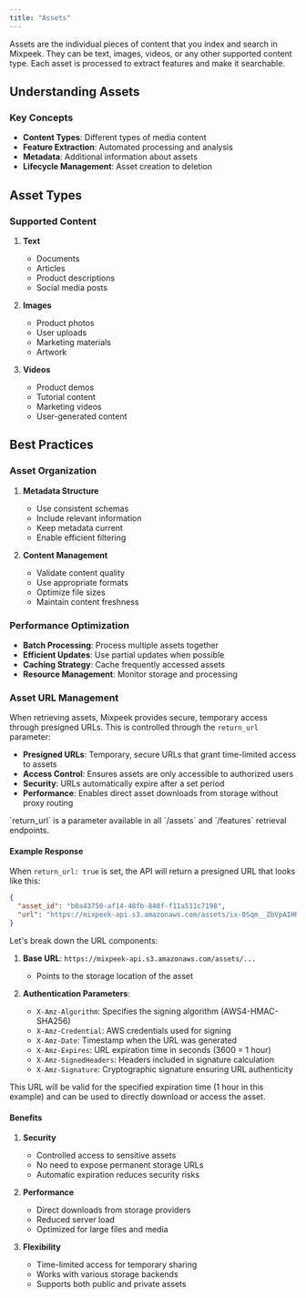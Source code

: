 ```yaml
---
title: "Assets"
---
```


Assets are the individual pieces of content that you index and search in Mixpeek. They can be text, images, videos, or any other supported content type. Each asset is processed to extract features and make it searchable.

## Understanding Assets

### Key Concepts

- **Content Types**: Different types of media content
- **Feature Extraction**: Automated processing and analysis
- **Metadata**: Additional information about assets
- **Lifecycle Management**: Asset creation to deletion

## Asset Types

### Supported Content

1. **Text**

   - Documents
   - Articles
   - Product descriptions
   - Social media posts

2. **Images**

   - Product photos
   - User uploads
   - Marketing materials
   - Artwork

3. **Videos**
   - Product demos
   - Tutorial content
   - Marketing videos
   - User-generated content

## Best Practices

### Asset Organization

1. **Metadata Structure**

   - Use consistent schemas
   - Include relevant information
   - Keep metadata current
   - Enable efficient filtering

2. **Content Management**
   - Validate content quality
   - Use appropriate formats
   - Optimize file sizes
   - Maintain content freshness

### Performance Optimization

- **Batch Processing**: Process multiple assets together
- **Efficient Updates**: Use partial updates when possible
- **Caching Strategy**: Cache frequently accessed assets
- **Resource Management**: Monitor storage and processing

### Asset URL Management

When retrieving assets, Mixpeek provides secure, temporary access through presigned URLs. This is controlled through the `return_url` parameter:

- **Presigned URLs**: Temporary, secure URLs that grant time-limited access to assets
- **Access Control**: Ensures assets are only accessible to authorized users
- **Security**: URLs automatically expire after a set period
- **Performance**: Enables direct asset downloads from storage without proxy routing

<Note>
  `return_url` is a parameter available in all `/assets` and `/features`
  retrieval endpoints.
</Note>

#### Example Response

When `return_url: true` is set, the API will return a presigned URL that looks like this:

```json
{
  "asset_id": "b0a43750-af14-48fb-840f-f11a511c7198",
  "url": "https://mixpeek-api.s3.amazonaws.com/assets/ix-0Sqm__ZbVpAIHRkOJIyqEyhGEaNXs2dvY6WXJ6o6GkEzI0lXfR7S-qBimKKhI_OS8Bw/collection_id/b0a43750-af14-48fb-840f-f11a511c7198?X-Amz-Algorithm=AWS4-HMAC-SHA256&X-Amz-Credential=AKIA5RWB335CYLLDSQHZ%2F20241206%2Fus-east-2%2Fs3%2Faws4_request&X-Amz-Date=20241206T194101Z&X-Amz-Expires=3600&X-Amz-SignedHeaders=host&X-Amz-Signature=d18f3a39a684b36fbe06199a7955adb68ec1c67f1e5ca74185de2c33d4c2ec81"
}
```

Let's break down the URL components:

1. **Base URL**: `https://mixpeek-api.s3.amazonaws.com/assets/...`

   - Points to the storage location of the asset

2. **Authentication Parameters**:
   - `X-Amz-Algorithm`: Specifies the signing algorithm (AWS4-HMAC-SHA256)
   - `X-Amz-Credential`: AWS credentials used for signing
   - `X-Amz-Date`: Timestamp when the URL was generated
   - `X-Amz-Expires`: URL expiration time in seconds (3600 = 1 hour)
   - `X-Amz-SignedHeaders`: Headers included in signature calculation
   - `X-Amz-Signature`: Cryptographic signature ensuring URL authenticity

This URL will be valid for the specified expiration time (1 hour in this example) and can be used to directly download or access the asset.

#### Benefits

1. **Security**

   - Controlled access to sensitive assets
   - No need to expose permanent storage URLs
   - Automatic expiration reduces security risks

2. **Performance**

   - Direct downloads from storage providers
   - Reduced server load
   - Optimized for large files and media

3. **Flexibility**
   - Time-limited access for temporary sharing
   - Works with various storage backends
   - Supports both public and private assets
